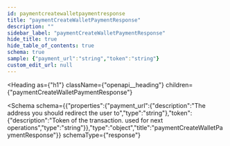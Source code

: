 ```yaml
---
id: paymentcreatewalletpaymentresponse
title: "paymentCreateWalletPaymentResponse"
description: ""
sidebar_label: "paymentCreateWalletPaymentResponse"
hide_title: true
hide_table_of_contents: true
schema: true
sample: {"payment_url":"string","token":"string"}
custom_edit_url: null
---
```



<Heading
  as={"h1"}
  className={"openapi__heading"}
  children={"paymentCreateWalletPaymentResponse"}
>
</Heading>





<Schema
  schema={{"properties":{"payment_url":{"description":"The address you should redirect the user to","type":"string"},"token":{"description":"Token of the transaction. used for next operations","type":"string"}},"type":"object","title":"paymentCreateWalletPaymentResponse"}}
  schemaType={"response"}
>
  
</Schema>
            